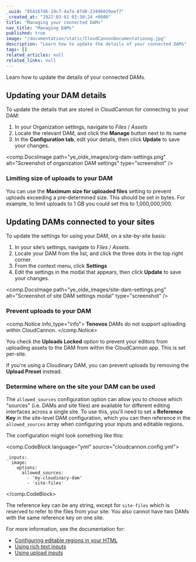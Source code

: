 ```yaml
---
_uuid: "854167d6-19c7-4a7e-8fd0-23496020eef7"
_created_at: "2022-03-01 03:30:24 +0000"
title: "Managing your connected DAMs"
nav_title: "Managing DAMs"
published: true
image: "/documentation/static/CloudCannonDocumentationog.jpg"
description: "Learn how to update the details of your connected DAMs"
tags: []
related_articles: null
related_links: null
---
```


Learn how to update the details of your connected DAMs.

## Updating your DAM details

To update the details that are stored in CloudCannon for connecting to your DAM:

1. In your Organization settings, navigate to *Files* / *Assets*
2. Locate the relevant DAM, and click the **Manage** button next to its name
3. In the **Configuration tab**, edit your details, then click **Update** to save your changes.

<comp.DocsImage path="ye_olde_images/org-dam-settings.png" alt="Screenshot of organization DAM settings" type="screenshot" />

### Limiting size of uploads to your DAM

You can use the **Maximum size for uploaded files** setting to prevent uploads exceeding a pre-determined size. This should be set in bytes. For example, to limit uploads to 1 GB you could set this to 1,000,000,000.


## Updating DAMs connected to your sites

To update the settings for using your DAM, on a site-by-site basis:

1. In your site’s settings, navigate to *Files* / *Assets*.
2. Locate your DAM from the list, and click the three dots in the top right corner.
3. From the context menu, click **Settings**
4. Edit the settings in the modal that appears, then click **Update** to save your changes.

<comp.DocsImage path="ye_olde_images/site-dam-settings.png" alt="Screenshot of site DAM settings modal" type="screenshot" />

### Prevent uploads to your DAM

<comp.Notice info_type="info">
  **Tenovos** DAMs do not support uploading within CloudCannon.
</comp.Notice>

You check the **Uploads Locked** option to prevent your editors from uploading assets to the DAM from within the CloudCannon app. This is set per-site.

If you're using a Cloudinary DAM, you can prevent uploads by removing the **Upload Preset** instead.

### Determine where on the site your DAM can be used

The `allowed_sources` configuration option can allow you to choose which "sources" (i.e. DAMs and site files) are available for different editing interfaces across a single site. To use this, you'll need to set a **Reference Key** in the site-level DAM configuration, which you can then reference in the `allowed_sources` array when configuring your inputs and editable regions.

The configuration might look something like this:

<comp.CodeBlock language="yml" source="cloudcannon.config.yml">
```
_inputs:
  image:
    options:
      allowed_sources:
        - 'my-cloudinary-dam'
        - 'site-files'
```
</comp.CodeBlock>

The reference key can be any string, except for `site-files` which is reserved to refer to the files from your site. You also cannot have two DAMs with the same reference key on one site.

For more information, see the documentation for:

* [Configuring editable regions in your HTML](/documentation/articles/defining-editable-regions-in-your-html/#image-options)
* [Using rich text inputs](/documentation/articles/using-rich-text-inputs-to-edit-your-data/#image-options)
* [Using upload inputs](/documentation/articles/using-upload-inputs-to-edit-your-data/)